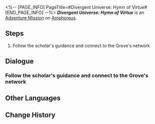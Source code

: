 <%-- [PAGE_INFO]
PageTitle=#Divergent Universe: Hymn of Virtue#
[END_PAGE_INFO] --%>
{{Stub|Dialogue.}}
{{Mission Infobox
|id            = 8031302
|title         = 
|image         = <!--Mission Divergent Universe Hymn of Virtue.png-->
|type          = Adventure
|event_name    = 
|chapter       = 
|requirements  = {{subst:void|<!--Unknown: {"Type":"Manual"}-->}}
|summary       = <!--official mission summary from Fate's Atlas-->
|characters    = Calidorthos; Trailblazer
|startLocation = [[Amphoreus]] - [["Murmuring Woods" Grove of Epiphany]]
|world         = Amphoreus
|area          = "Murmuring Woods" Grove of Epiphany
|prev          = 
|next          = ???
|rewards       = Credit*5,000
}}
'''''Divergent Universe: Hymn of Virtue''''' is an [[Adventure Mission]] on [[Amphoreus]].

==Steps==
# Follow the scholar's guidance and connect to the Grove's network

<!--
==Gameplay Notes==

--><!--
==Trial Character==

-->
==Dialogue==
{{Stub Dialogue}}
===Follow the scholar's guidance and connect to the Grove's network{{subst:void|<!--803130201-->}}===
{{Mission Description|type=adventure|location="Murmuring Woods" Grove of Epiphany|Using the Titan Miracle from the Grove and remnant memories pertaining to the test, you successfully emulated a counterfeit Divergent Universe in the Sacred Tree's root system. According to Calidorthos, this is a most appropriate place for you to gain knowledge by using Path Equations to understand Amphoreus' myths and history. Come to think of it, isn't this a simulated version of the Simulated Universe?}}
{{Dialogue Start}}
:{{tx}}
{{Dialogue End}}

==Other Languages==
{{Other Languages
|en   = Divergent Universe: Hymn of Virtue
|zhs  = 差分宇宙：德性的赞歌
|zht  = 差分宇宙：德性的讚歌
|ja   = 階差宇宙：美徳の賛歌
|ko   = 차분화 우주: 덕성의 찬가
|es   = Universo Diferenciado: Himno de la virtud
|fr   = Univers parallèle&nbsp;: Hymne de la vertu
|ru   = Расходящаяся вселенная: Ода добродетели
|th   = จักรวาลต่างมิติ: เพลงเชิดชูคุณธรรม
|vi   = Vũ Trụ Sai Phân: Ca Ngợi Đức Hạnh
|de   = Divergentes Universum: Hymne der Tugend
|id   = Divergent Universe: Himne Kebajikan
|pt   = Universo Divergente: Hino da Virtude
}}

==Change History==
{{Change History|3.1}}
